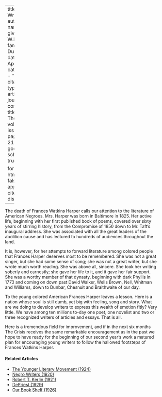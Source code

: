 
---
title: 'The Writer'
author:
  - name:
      given: W.E.B.
      family: Du Bois
date: Apr. 1911
categories: 
  - ""
citation: 
  type: article-journal
  container-title: The Crisis
  volume: 1
  issue: 6
  page: 20-21
google-scholar: true

format:
  html:
    toc: false
    appendix-cite-as: display
---



The death of Frances Watkins Harper calls our attention to the literature of American Negroes. Mrs. Harper was born in Baltimore in 1825. Her active life, beginning with her first published book of poems, covered over sixty years of stirring history, from the Compromise of 1850 down to Mr. Taft's inaugural address. She was associated with all the great leaders of the abolition cause and has lectured to hundreds of audiences throughout the land.

It is, however, for her attempts to forward literature among colored people that Frances Harper deserves most to be remembered. She was not a great singer, but she had some sense of song; she was not a great writer, but she wrote much worth reading. She was above all, sincere. She took
her writing soberly and earnestly; she gave her life to it, and it gave her fair support. She was a worthy member of that dynasty, beginning with dark Phyllis in 1773 and coming on down past David Walker, Wells Brown, Nell, Whitman and Williams, down to Dunbar, Chesnuit and Braithwaite of our day.

To the young colored American Frances Harper leaves a lesson. Here is a nation whose soul is still dumb, yet big with feeling, song and story. What are we doing to develop writers to express this wealth of emotion fitly? Very little. We have among ten millions to-day one poet, one novelist and two or three recognized writers of articles and essays. That is all.

Here is a tremendous field for improvement, and if in the next six months <span class="crisis-title">The Crisis</span> receives the same remarkable encouragement as in the past we hope to have ready for the beginning of our second year's work a matured plan for encouraging young writers to follow the hallowed footsteps of Frances Watkins Harper.

<!-- Similar articles start here -->
<div  class="clear-wrap"></div>

#### Related Articles

* [The Younger Literary Movement (1924)](/Volumes/27/04/younger_movement.html)
* [Negro Writers (1920)](/Volumes/19/06/negro_writers.html)
* [Robert T. Kerlin (1921)](/Volumes/23/01/robert-t-kerlin.html)
* [DePriest (1929)](/Volumes/36/02/depriest.html)
* [Our Book Shelf (1926)](/Volumes/31/03/book_shelf.html)

<!-- Similar articles end here -->